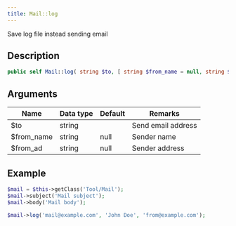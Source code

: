 ```yaml
---
title: Mail::log
---
```


Save log file instead sending email


## Description

```php
public self Mail::log( string $to, [ string $from_name = null, string $from_ad = null ] )
```

## Arguments

| Name       | Data type | Default | Remarks            |
| ---------- | --------- | ------- | ------------------ |
| $to        | string    |         | Send email address |
| $from_name | string    | null    | Sender name        |
| $from_ad   | string    | null    | Sender address     |


## Example

```php title="Controller"
$mail = $this->getClass('Tool/Mail');
$mail->subject('Mail subject');
$mail->body('Mail body');

$mail->log('mail@example.com', 'John Doe', 'from@example.com');
```
